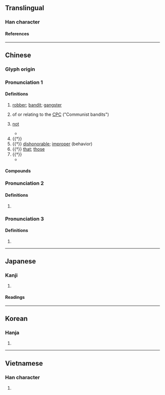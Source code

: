 {{character info}}
==Translingual==

===Han character===
{{Han char|rn=22|rad=匚|as=08|sn=10|four=71711|canj=SLMY|ids=⿷匚非}}

====References====
{{Han ref|kx=0153.450|dkj=02629|dj=0346.060|hdz=10087.010|uh=532A}}

----

==Chinese==
{{zh-forms}}

===Glyph origin===
{{Han etym}}
{{Han compound|匚|非|c1=s|c2=p|t1=box|ls=psc}}

===Pronunciation 1===
{{zh-pron
|m=fěi
|c=fei2
|h=pfs=fî;gd=fi1
|j=fei2
|mn=húi
|mn-t=huin2/hui2
|mc=y
|oc=y
|cat=n,adv,pron,a
}}

====Definitions====
{{zh-hanzi}}

# [[robber]]; [[bandit]]; [[gangster]]
#: {{zh-x|土匪|bandit}}
#: {{zh-x|綁匪|kidnapper}}
#: {{zh-x|匪徒|bandit; gangster; vagabond; robber}}
# {{lb|zh|Taiwan|officialese|historical|by extension}} of or relating to the [[CPC]] ("Communist bandits")
#: {{zh-x|日-匪 友好 協會|}}
#: {{zh-also|共匪}}
# {{lb|zh|literary}} [[not]]
#: {{zh-x|匪夷所思|not what an ordinary person can imagine; unusual; fantastic}}
#* {{zh-x|我 心 匪 石，不 可 轉 也。|My mind is '''not''' a stone; -<br>It cannot be rolled about.|ref=Shijing}}
# {{†}} {{zh-original|篚|bamboo basket}}
# {{†}} [[dishonorable]]; [[improper]] (behavior)
# {{†}} [[that]]; [[those]]
# {{†}} {{zh-alt-form|斐}}
#* {{zh-x|有 匪 君子，如 切{qiē} 如 磋，如 琢 如 磨。|There is our '''elegant and accomplished''' prince, -<br>As from the knife and the file,<br>As from the chisel and the polisher!|ref=Shijing}}

====Compounds====
{{zh-der|剽匪|剿匪|劫匪|匪人|匪唯|匪夷所思|匪彝|匪徒|匪惟|匪懈|匪日|匪朝伊夕|匪爵|匪犯|匪石|匪石之心|匪穴|匪諜|匪賊|匪躬|匪躬之操|匪躬之節|匪難|匪類|匪風|匪首|團匪|土匪|夙夜匪懈|幗匪|幫匪|慣匪|拳匪|捻匪|獲益匪淺|盜匪|票匪|竊匪|綁匪|股匪|胡匪|蔫土匪|髮匪|鬍匪}}

===Pronunciation 2===
{{zh-pron
|m=fēi
|cat=a
}}

====Definitions====
{{zh-hanzi}}

# {{zh-only|匪匪}}

===Pronunciation 3===
{{zh-pron
|m=fēn
|cat=
}}

====Definitions====
{{zh-hanzi}}

# {{zh-alt-form|分}}

----

==Japanese==

===Kanji===
{{ja-kanji|grade=|rs=匚08}}

# {{rfdef|ja|sort=匚08}}

====Readings====
{{ja-readings
|goon=ひ
|kanon=ひ
|kun=あら-ず, かたみ-
}}

----

==Korean==

===Hanja===
{{ko-hanja|hangeul=[[비]], [[분]]|rv=bi, bun|mr=pi, pun}}

# {{rfdef|ko|sort=匚08}}

----

==Vietnamese==

===Han character===
{{vi-readings|rs=匚08|reading=[[phỉ]]}}

# {{rfdef|vi|sort=匚08}}